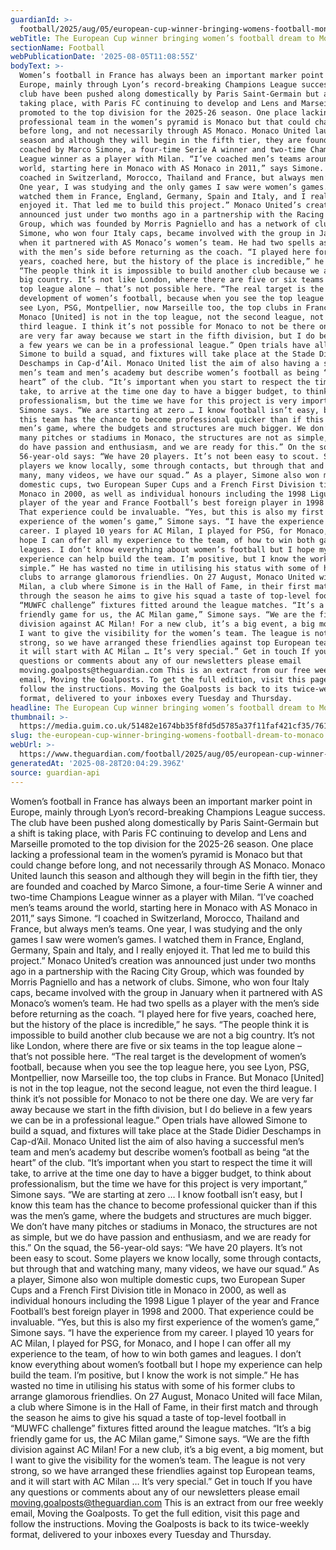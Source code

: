 ```yaml
---
guardianId: >-
  football/2025/aug/05/european-cup-winner-bringing-womens-football-monaco-marco-simone-moving-the-goalposts
webTitle: The European Cup winner bringing women’s football dream to Monaco
sectionName: Football
webPublicationDate: '2025-08-05T11:08:55Z'
bodyText: >-
  Women’s football in France has always been an important marker point in
  Europe, mainly through Lyon’s record-breaking Champions League success. The
  club have been pushed along domestically by Paris Saint-Germain but a shift is
  taking place, with Paris FC continuing to develop and Lens and Marseille
  promoted to the top division for the 2025-26 season. One place lacking a
  professional team in the women’s pyramid is Monaco but that could change
  before long, and not necessarily through AS Monaco. Monaco United launch this
  season and although they will begin in the fifth tier, they are founded and
  coached by Marco Simone, a four-time Serie A winner and two-time Champions
  League winner as a player with Milan. “I’ve coached men’s teams around the
  world, starting here in Monaco with AS Monaco in 2011,” says Simone. “I
  coached in Switzerland, Morocco, Thailand and France, but always men’s teams.
  One year, I was studying and the only games I saw were women’s games. I
  watched them in France, England, Germany, Spain and Italy, and I really
  enjoyed it. That led me to build this project.” Monaco United’s creation was
  announced just under two months ago in a partnership with the Racing City
  Group, which was founded by Morris Pagniello and has a network of clubs.
  Simone, who won four Italy caps, became involved with the group in January
  when it partnered with AS Monaco’s women’s team. He had two spells as a player
  with the men’s side before returning as the coach. “I played here for five
  years, coached here, but the history of the place is incredible,” he says.
  “The people think it is impossible to build another club because we are not a
  big country. It’s not like London, where there are five or six teams in the
  top league alone – that’s not possible here. “The real target is the
  development of women’s football, because when you see the top league here, you
  see Lyon, PSG, Montpellier, now Marseille too, the top clubs in France. But
  Monaco [United] is not in the top league, not the second league, not even the
  third league. I think it’s not possible for Monaco to not be there one day. We
  are very far away because we start in the fifth division, but I do believe in
  a few years we can be in a professional league.” Open trials have allowed
  Simone to build a squad, and fixtures will take place at the Stade Didier
  Deschamps in Cap-d’Ail. Monaco United list the aim of also having a successful
  men’s team and men’s academy but describe women’s football as being “at the
  heart” of the club. “It’s important when you start to respect the time it will
  take, to arrive at the time one day to have a bigger budget, to think about
  professionalism, but the time we have for this project is very important,”
  Simone says. “We are starting at zero … I know football isn’t easy, but I know
  this team has the chance to become professional quicker than if this was the
  men’s game, where the budgets and structures are much bigger. We don’t have
  many pitches or stadiums in Monaco, the structures are not as simple, but we
  do have passion and enthusiasm, and we are ready for this.” On the squad, the
  56-year-old says: “We have 20 players. It’s not been easy to scout. Some
  players we know locally, some through contacts, but through that and watching
  many, many videos, we have our squad.” As a player, Simone also won multiple
  domestic cups, two European Super Cups and a French First Division title in
  Monaco in 2000, as well as individual honours including the 1998 Ligue 1
  player of the year and France Football’s best foreign player in 1998 and 2000.
  That experience could be invaluable. “Yes, but this is also my first
  experience of the women’s game,” Simone says. “I have the experience from my
  career. I played 10 years for AC Milan, I played for PSG, for Monaco, and I
  hope I can offer all my experience to the team, of how to win both games and
  leagues. I don’t know everything about women’s football but I hope my
  experience can help build the team. I’m positive, but I know the work is not
  simple.” He has wasted no time in utilising his status with some of his former
  clubs to arrange glamorous friendlies. On 27 August, Monaco United will face
  Milan, a club where Simone is in the Hall of Fame, in their first match and
  through the season he aims to give his squad a taste of top-level football in
  “MUWFC challenge” fixtures fitted around the league matches. “It’s a big
  friendly game for us, the AC Milan game,” Simone says. “We are the fifth
  division against AC Milan! For a new club, it’s a big event, a big moment, but
  I want to give the visibility for the women’s team. The league is not very
  strong, so we have arranged these friendlies against top European teams, and
  it will start with AC Milan … It’s very special.” Get in touch If you have any
  questions or comments about any of our newsletters please email
  moving.goalposts@theguardian.com This is an extract from our free weekly
  email, Moving the Goalposts. To get the full edition, visit this page and
  follow the instructions. Moving the Goalposts is back to its twice-weekly
  format, delivered to your inboxes every Tuesday and Thursday.
headline: The European Cup winner bringing women’s football dream to Monaco
thumbnail: >-
  https://media.guim.co.uk/51482e1674bb35f8fd5d5785a37f11faf421cf35/761_528_3395_2717/500.jpg
slug: the-european-cup-winner-bringing-womens-football-dream-to-monaco
webUrl: >-
  https://www.theguardian.com/football/2025/aug/05/european-cup-winner-bringing-womens-football-monaco-marco-simone-moving-the-goalposts
generatedAt: '2025-08-28T20:04:29.396Z'
source: guardian-api
---
```

Women’s football in France has always been an important marker point in Europe, mainly through Lyon’s record-breaking Champions League success. The club have been pushed along domestically by Paris Saint-Germain but a shift is taking place, with Paris FC continuing to develop and Lens and Marseille promoted to the top division for the 2025-26 season. One place lacking a professional team in the women’s pyramid is Monaco but that could change before long, and not necessarily through AS Monaco. Monaco United launch this season and although they will begin in the fifth tier, they are founded and coached by Marco Simone, a four-time Serie A winner and two-time Champions League winner as a player with Milan. “I’ve coached men’s teams around the world, starting here in Monaco with AS Monaco in 2011,” says Simone. “I coached in Switzerland, Morocco, Thailand and France, but always men’s teams. One year, I was studying and the only games I saw were women’s games. I watched them in France, England, Germany, Spain and Italy, and I really enjoyed it. That led me to build this project.” Monaco United’s creation was announced just under two months ago in a partnership with the Racing City Group, which was founded by Morris Pagniello and has a network of clubs. Simone, who won four Italy caps, became involved with the group in January when it partnered with AS Monaco’s women’s team. He had two spells as a player with the men’s side before returning as the coach. “I played here for five years, coached here, but the history of the place is incredible,” he says. “The people think it is impossible to build another club because we are not a big country. It’s not like London, where there are five or six teams in the top league alone – that’s not possible here. “The real target is the development of women’s football, because when you see the top league here, you see Lyon, PSG, Montpellier, now Marseille too, the top clubs in France. But Monaco [United] is not in the top league, not the second league, not even the third league. I think it’s not possible for Monaco to not be there one day. We are very far away because we start in the fifth division, but I do believe in a few years we can be in a professional league.” Open trials have allowed Simone to build a squad, and fixtures will take place at the Stade Didier Deschamps in Cap-d’Ail. Monaco United list the aim of also having a successful men’s team and men’s academy but describe women’s football as being “at the heart” of the club. “It’s important when you start to respect the time it will take, to arrive at the time one day to have a bigger budget, to think about professionalism, but the time we have for this project is very important,” Simone says. “We are starting at zero … I know football isn’t easy, but I know this team has the chance to become professional quicker than if this was the men’s game, where the budgets and structures are much bigger. We don’t have many pitches or stadiums in Monaco, the structures are not as simple, but we do have passion and enthusiasm, and we are ready for this.” On the squad, the 56-year-old says: “We have 20 players. It’s not been easy to scout. Some players we know locally, some through contacts, but through that and watching many, many videos, we have our squad.” As a player, Simone also won multiple domestic cups, two European Super Cups and a French First Division title in Monaco in 2000, as well as individual honours including the 1998 Ligue 1 player of the year and France Football’s best foreign player in 1998 and 2000. That experience could be invaluable. “Yes, but this is also my first experience of the women’s game,” Simone says. “I have the experience from my career. I played 10 years for AC Milan, I played for PSG, for Monaco, and I hope I can offer all my experience to the team, of how to win both games and leagues. I don’t know everything about women’s football but I hope my experience can help build the team. I’m positive, but I know the work is not simple.” He has wasted no time in utilising his status with some of his former clubs to arrange glamorous friendlies. On 27 August, Monaco United will face Milan, a club where Simone is in the Hall of Fame, in their first match and through the season he aims to give his squad a taste of top-level football in “MUWFC challenge” fixtures fitted around the league matches. “It’s a big friendly game for us, the AC Milan game,” Simone says. “We are the fifth division against AC Milan! For a new club, it’s a big event, a big moment, but I want to give the visibility for the women’s team. The league is not very strong, so we have arranged these friendlies against top European teams, and it will start with AC Milan … It’s very special.” Get in touch If you have any questions or comments about any of our newsletters please email moving.goalposts@theguardian.com This is an extract from our free weekly email, Moving the Goalposts. To get the full edition, visit this page and follow the instructions. Moving the Goalposts is back to its twice-weekly format, delivered to your inboxes every Tuesday and Thursday.
